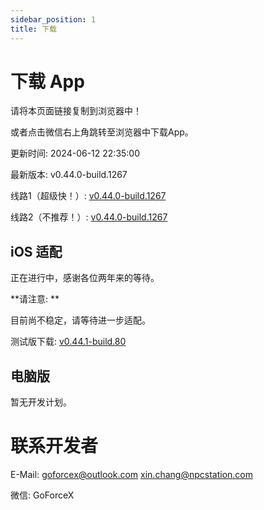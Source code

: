 ```yaml
---
sidebar_position: 1
title: 下载
---
```



# 下载 App

请将本页面链接复制到浏览器中！

或者点击微信右上角跳转至浏览器中下载App。

更新时间: 2024-06-12 22:35:00

最新版本: v0.44.0-build.1267

线路1（超级快！）: [v0.44.0-build.1267](https://app-dist-1307054264.file.myqcloud.com/actions/prescore_flutter/267/apk/app-release-signed.apk)

线路2（不推荐！）: [v0.44.0-build.1267](https://dl.bjbybbs.com/actions/prescore_flutter/267/apk/app-release-signed.apk)

## iOS 适配

正在进行中，感谢各位两年来的等待。

**请注意: **

目前尚不稳定，请等待进一步适配。

测试版下载: [v0.44.1-build.80](https://app-dist-1307054264.file.myqcloud.com/actions/prescore_flutter_ipa/80/PrescoreFlutter.ipa)

## 电脑版

暂无开发计划。

# 联系开发者

E-Mail: [goforcex@outlook.com](mailto:goforcex@outlook.com) [xin.chang@npcstation.com](mailto:xin.chang@npcstation.com)

微信: <Heimu>GoForceX</Heimu>
